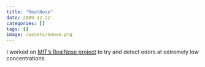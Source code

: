 ```yaml
---
title: "RealNose"
date: 2009-12-22
categories: []
tags: []
image: /assets/enose.png
---
```


I worked on [MIT's RealNose project](https://phys.org/news/2008-09-pave-artificial-nose.html) to try and detect odors at extremely low concentrations.

